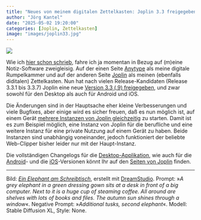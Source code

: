 ```yaml
---
title: "Neues von meinem digitalen Zettelkasten: Joplin 3.3 freigegeben"
author: "Jörg Kantel"
date: "2025-05-02 19:20:00"
categories: [Joplin, Zettelkasten]
image: "images/joplin33.jpg"
---
```


[![](images/joplin33-b.jpg)](https://www.flickr.com/photos/schockwellenreiter/53966526530/)

Wie ich [hier schon schrieb](https://kantel.github.io/posts/2025042201_anytype_046/), fahre ich ja momentan in Bezug auf (m)eine Notiz-Software zweigleisig. Auf der einen Seite [Anytype](https://anytype.io/) als meine digitale Rumpelkammer und auf der anderen Seite [Joplin](http://cognitiones.kantel-chaos-team.de/webworking/staticsites/joplin.html) als meinen (ebenfalls diditalen) Zettelkasten. Nun hat nach vielen Release-Kandidaten (Release 3.3.1 bis 3.3.7) Joplin eine neue [Version 3.3 (.9) freigegeben](https://joplinapp.org/news/20250428-release-3-3), und zwar sowohl für den Desktop als auch für Android und iOS.

Die Änderungen sind in der Hauptsache eher kleine Verbesserungen und viele Bugfixes, aber einige wird es sicher freuen, daß es nun möglich ist, auf einem Gerät [mehrere Instanzen von Joplin gleichzeitig](https://joplinapp.org/help/apps/multiple_instances/) zu starten. Damit ist es zum Beispiel möglich, eine Instanz von Joplin für die berufliche und eine weitere Instanz für eine private Nutzung auf einem Gerät zu haben. Beide Instanzen sind unabhängig voneinander, jedoch funktioniert der beliebte Web-Clipper bisher leider nur mit der Haupt-Instanz.

Die vollständigen Changelogs für die [Desktop-Applikation](https://joplinapp.org/help/about/changelog/desktop/), wie auch für die [Android](https://joplinapp.org/help/about/changelog/android/)- und die [iOS](https://joplinapp.org/help/about/changelog/ios/)-Versionen könnt Ihr auf den [Seiten von Joplin](https://joplinapp.org/) finden.

---

Bild: *[Ein Elephant am Schreibtisch](https://www.flickr.com/photos/schockwellenreiter/53966526530/)*, erstellt mit [DreamStudio](https://beta.dreamstudio.ai/generate). Prompt: »*A grey elephant in a green dressing gown sits at a desk in front of a big computer. Next to it is a huge cup of steaming coffee. All around are shelves with lots of books and files. The autumn sun shines through a window*«. Negative Prompt: »*Additional tusks, second elephant*«. Modell: Stable Diffusion XL, Style: None.
